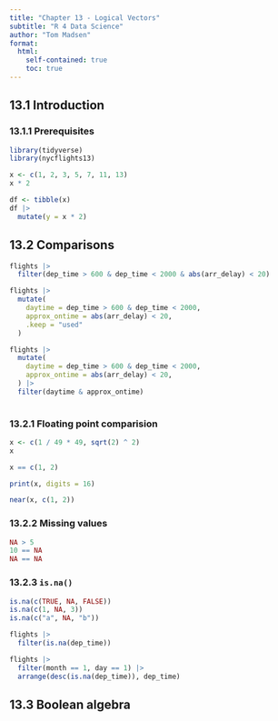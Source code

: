 ```yaml
---
title: "Chapter 13 - Logical Vectors"
subtitle: "R 4 Data Science"
author: "Tom Madsen"
format:
  html: 
    self-contained: true
    toc: true
---
```


## 13.1 Introduction

### 13.1.1 Prerequisites
```r
library(tidyverse)
library(nycflights13)
```
```r
x <- c(1, 2, 3, 5, 7, 11, 13)
x * 2
```
```r
df <- tibble(x)
df |> 
  mutate(y = x * 2)
```

## 13.2 Comparisons
```r
flights |> 
  filter(dep_time > 600 & dep_time < 2000 & abs(arr_delay) < 20)
```
```r
flights |> 
  mutate(
    daytime = dep_time > 600 & dep_time < 2000,
    approx_ontime = abs(arr_delay) < 20,
    .keep = "used"
  )
```
```r
flights |> 
  mutate(
    daytime = dep_time > 600 & dep_time < 2000,
    approx_ontime = abs(arr_delay) < 20,
  ) |> 
  filter(daytime & approx_ontime)
  
```

### 13.2.1 Floating point comparision
```r
x <- c(1 / 49 * 49, sqrt(2) ^ 2)
x
```
```r
x == c(1, 2)
```
```r
print(x, digits = 16)
```
```r
near(x, c(1, 2))
```

### 13.2.2 Missing values
```r
NA > 5
10 == NA
NA == NA
```

### 13.2.3 `is.na()`
```r
is.na(c(TRUE, NA, FALSE))
is.na(c(1, NA, 3))
is.na(c("a", NA, "b"))
```
```r
flights |> 
  filter(is.na(dep_time))
```
```r
flights |> 
  filter(month == 1, day == 1) |> 
  arrange(desc(is.na(dep_time)), dep_time)
```

## 13.3 Boolean algebra












